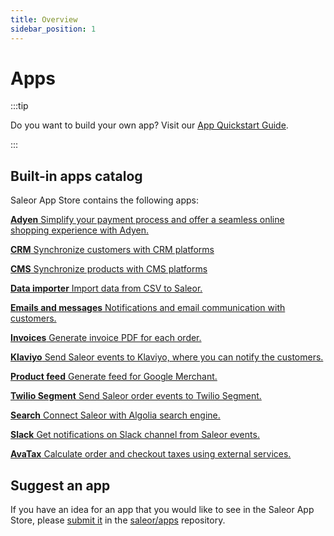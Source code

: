 ```yaml
---
title: Overview
sidebar_position: 1
---
```



# Apps

:::tip

Do you want to build your own app? Visit our [App Quickstart Guide](developer/extending/apps/quickstart.mdx).

:::

## Built-in apps catalog

Saleor App Store contains the following apps:

<CardGrid>

[**Adyen** Simplify your payment process and offer a seamless online shopping experience with Adyen.](adyen)

[**CRM** Synchronize customers with CRM platforms](crm)

[**CMS** Synchronize products with CMS platforms](cms)

[**Data importer** Import data from CSV to Saleor.](https://github.com/saleor/apps/tree/main/apps/data-importer)

[**Emails and messages** Notifications and email communication with customers.](emails-and-messages/overview)

[**Invoices** Generate invoice PDF for each order.](invoices)

[**Klaviyo** Send Saleor events to Klaviyo, where you can notify the customers.](https://github.com/saleor/apps/tree/main/apps/klaviyo)

[**Product feed** Generate feed for Google Merchant.](product-feed)

[**Twilio Segment** Send Saleor order events to Twilio Segment.](segment)

[**Search** Connect Saleor with Algolia search engine.](search)

[**Slack** Get notifications on Slack channel from Saleor events.](https://github.com/saleor/apps/tree/main/apps/slack)

[**AvaTax** Calculate order and checkout taxes using external services.](avatax/overview)

</CardGrid>

## Suggest an app

If you have an idea for an app that you would like to see in the Saleor App Store, please [submit it](https://github.com/saleor/apps/discussions/categories/integrations-features) in the [saleor/apps](https://github.com/saleor/apps) repository.
